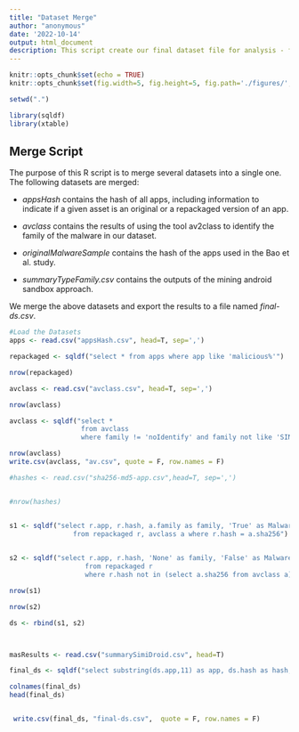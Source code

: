 ```yaml
---
title: "Dataset Merge"
author: "anonymous"
date: '2022-10-14'
output: html_document
description: This script create our final dataset file for analysis - final-ds.csv
---
```


```r
knitr::opts_chunk$set(echo = TRUE)
knitr::opts_chunk$set(fig.width=5, fig.height=5, fig.path='./figures/', dev=c('png', 'pdf'))

setwd(".")

library(sqldf)
library(xtable)
```

## Merge Script


The purpose of this R script is to merge several datasets into a single one. 
The following datasets are merged:

   * *appsHash* contains the hash of all apps, including information to indicate 
   if a given asset is an original or a repackaged version of an app. 
   
   * *avclass* contains the results of using the tool av2class to identify 
   the family of the malware in our dataset. 
   
   * *originalMalwareSample* contains the hash of the apps used in the 
   Bao et al. study. 
   
   * *summaryTypeFamily.csv* contains the outputs of the mining android sandbox 
   approach. 
   
We merge the above datasets and export the results to a file named *final-ds.csv*.   

```r

#Load the Datasets
apps <- read.csv("appsHash.csv", head=T, sep=',')

repackaged <- sqldf("select * from apps where app like 'malicious%'")

nrow(repackaged)

avclass <- read.csv("avclass.csv", head=T, sep=',')

nrow(avclass)

avclass <- sqldf("select * 
                  from avclass 
                  where family != 'noIdentify' and family not like 'SINGLETON%'")

nrow(avclass)
write.csv(avclass, "av.csv", quote = F, row.names = F)

#hashes <- read.csv("sha256-md5-app.csv",head=T, sep=',')


#nrow(hashes)


s1 <- sqldf("select r.app, r.hash, a.family as family, 'True' as Malware
				from repackaged r, avclass a where r.hash = a.sha256")
						 

s2 <- sqldf("select r.app, r.hash, 'None' as family, 'False' as Malware
                   from repackaged r
                   where r.hash not in (select a.sha256 from avclass a)")

nrow(s1)

nrow(s2)

ds <- rbind(s1, s2)



masResults <- read.csv("summarySimiDroid.csv", head=T)

final_ds <- sqldf("select substring(ds.app,11) as app, ds.hash as hash, ds.family as family, ds.Malware as malware from ds")

colnames(final_ds)
head(final_ds)


 write.csv(final_ds, "final-ds.csv",  quote = F, row.names = F)
```




